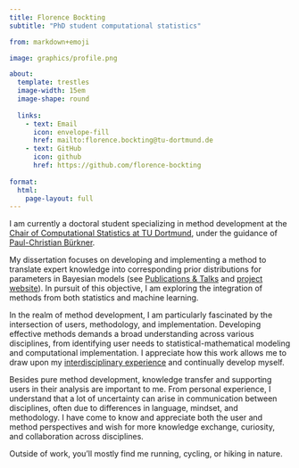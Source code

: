 ```yaml
---
title: Florence Bockting
subtitle: "PhD student computational statistics"

from: markdown+emoji

image: graphics/profile.png

about:
  template: trestles
  image-width: 15em
  image-shape: round
  
  links:
    - text: Email
      icon: envelope-fill
      href: mailto:florence.bockting@tu-dortmund.de
    - text: GitHub
      icon: github
      href: https://github.com/florence-bockting
      
format: 
  html:
    page-layout: full
---
```


:::{#hero-heading}

I am currently a doctoral student specializing in method development at the [Chair of Computational Statistics at TU Dortmund](https://compstat.statistik.tu-dortmund.de/), under the guidance of [Paul-Christian Bürkner](https://paul-buerkner.github.io/). 

My dissertation focuses on developing and implementing a method to translate expert knowledge into corresponding prior distributions for parameters in Bayesian models (see [Publications & Talks](pubs.qmd) and [project website](/PriorLearning)). In pursuit of this objective, I am exploring the integration of methods from both statistics and machine learning.

In the realm of method development, I am particularly fascinated by the intersection of users, methodology, and implementation. Developing effective methods demands a broad understanding across various disciplines, from identifying user needs to statistical-mathematical modeling and computational implementation. I appreciate how this work allows me to draw upon my [interdisciplinary experience](about.qmd) and continually develop myself.

Besides pure method development, knowledge transfer and supporting users in their analysis are important to me. From personal experience, I understand that a lot of uncertainty can arise in communication between disciplines, often due to differences in language, mindset, and methodology. I have come to know and appreciate both the user and method perspectives and wish for more knowledge exchange, curiosity, and collaboration across disciplines.

Outside of work, you'll mostly find me running, cycling, or hiking in nature.
:::